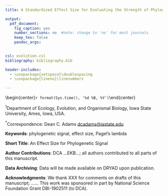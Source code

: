 ```yaml
---
title: A Standardized Effect Size for Evaluating the Strength of Phylogenetic Signal, and Why Lambda is not Appropriate

output:
  pdf_document:
    fig_caption: yes
    number_sections: no  #note: change to 'no' for most journals
    keep_tex: false
    pandoc_args:

    
csl: evolution.csl
bibliography: bibliography.bib

header-includes:
  - \usepackage{setspace}\doublespacing
  - \usepackage{lineno}\linenumbers

---
```

\begin{center}
\textbf{Dean C. Adams$^{1,*}$ and Erica K. Baken$^{1}$}
\end{center}

\begin{center}`r format(Sys.time(), '%d %B, %Y')`\end{center}

$^{1}$Department of Ecology, Evolution, and Organismal Biology, Iowa State University, Ames, Iowa, USA.

$^{*}$Correspondence: Dean C. Adams <dcadams@iastate.edu> 

\hfill\break

**Keywords**: phylogenetic signal, effect size, Pagel's lambda \hfill\break

**Short Title**: An Effect Size for Phylogenetic Signal \hfill\break

**Author Contributions**: DCA ...EKB...; all authors contributed  to all parts of this manuscript. \hfill\break

**Data Archiving**: Data will be made available on DRYAD upon publication. \hfill\break

**Acknowledgments**: We thank XXX for comments on drafts of this manuscript; ...... This work was  sponsored in part by National Science Foundation Grant DBI-1902511 (to DCA).



